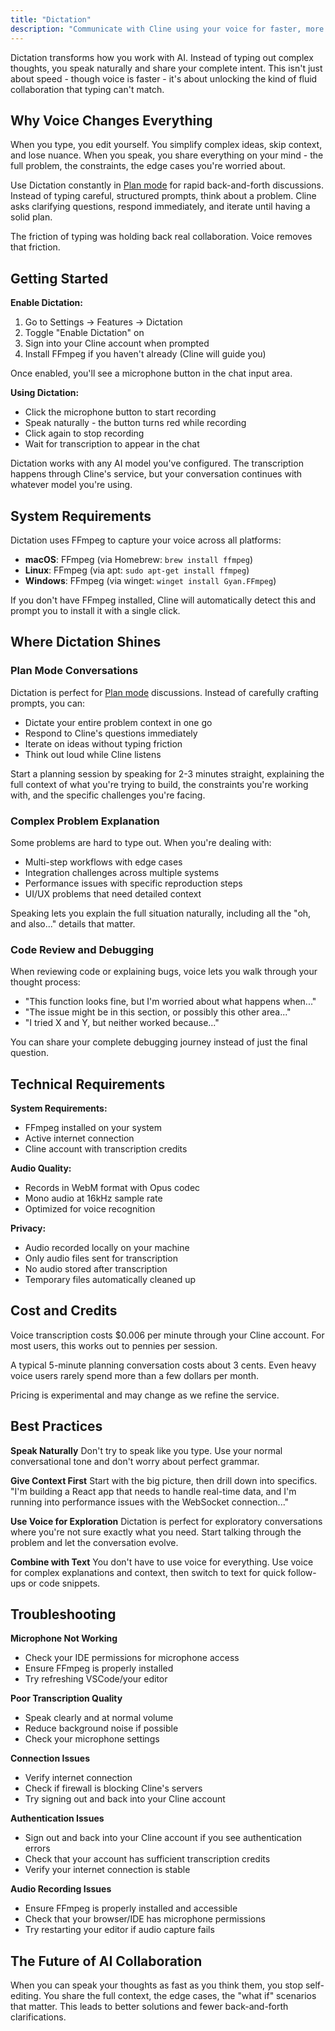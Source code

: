 ```yaml
---
title: "Dictation"
description: "Communicate with Cline using your voice for faster, more natural AI collaboration"
---
```


Dictation transforms how you work with AI. Instead of typing out complex thoughts, you speak naturally and share your complete intent. This isn't just about speed - though voice is faster - it's about unlocking the kind of fluid collaboration that typing can't match.

## Why Voice Changes Everything

When you type, you edit yourself. You simplify complex ideas, skip context, and lose nuance. When you speak, you share everything on your mind - the full problem, the constraints, the edge cases you're worried about.

Use Dictation constantly in [Plan mode](/features/plan-and-act) for rapid back-and-forth discussions. Instead of typing careful, structured prompts, think about a problem. Cline asks clarifying questions, respond immediately, and iterate until having a solid plan.

The friction of typing was holding back real collaboration. Voice removes that friction.

## Getting Started

**Enable Dictation:**
1. Go to Settings → Features → Dictation
2. Toggle "Enable Dictation" on
3. Sign into your Cline account when prompted
4. Install FFmpeg if you haven't already (Cline will guide you)

Once enabled, you'll see a microphone button in the chat input area.

**Using Dictation:**
- Click the microphone button to start recording
- Speak naturally - the button turns red while recording
- Click again to stop recording
- Wait for transcription to appear in the chat

<Tip>
Dictation works with any AI model you've configured. The transcription happens through Cline's service, but your conversation continues with whatever model you're using.
</Tip>

## System Requirements

Dictation uses FFmpeg to capture your voice across all platforms:

- **macOS**: FFmpeg (via Homebrew: `brew install ffmpeg`)
- **Linux**: FFmpeg (via apt: `sudo apt-get install ffmpeg`)
- **Windows**: FFmpeg (via winget: `winget install Gyan.FFmpeg`)

If you don't have FFmpeg installed, Cline will automatically detect this and prompt you to install it with a single click.

## Where Dictation Shines

### Plan Mode Conversations

Dictation is perfect for [Plan mode](/features/plan-and-act) discussions. Instead of carefully crafting prompts, you can:

- Dictate your entire problem context in one go
- Respond to Cline's questions immediately
- Iterate on ideas without typing friction
- Think out loud while Cline listens

Start a planning session by speaking for 2-3 minutes straight, explaining the full context of what you're trying to build, the constraints you're working with, and the specific challenges you're facing.

### Complex Problem Explanation

Some problems are hard to type out. When you're dealing with:
- Multi-step workflows with edge cases
- Integration challenges across multiple systems  
- Performance issues with specific reproduction steps
- UI/UX problems that need detailed context

Speaking lets you explain the full situation naturally, including all the "oh, and also..." details that matter.

### Code Review and Debugging

When reviewing code or explaining bugs, voice lets you walk through your thought process:
- "This function looks fine, but I'm worried about what happens when..."
- "The issue might be in this section, or possibly this other area..."
- "I tried X and Y, but neither worked because..."

You can share your complete debugging journey instead of just the final question.

## Technical Requirements

**System Requirements:**
- FFmpeg installed on your system
- Active internet connection
- Cline account with transcription credits

**Audio Quality:**
- Records in WebM format with Opus codec
- Mono audio at 16kHz sample rate
- Optimized for voice recognition

**Privacy:**
- Audio recorded locally on your machine
- Only audio files sent for transcription
- No audio stored after transcription
- Temporary files automatically cleaned up

## Cost and Credits

Voice transcription costs $0.006 per minute through your Cline account. For most users, this works out to pennies per session.

A typical 5-minute planning conversation costs about 3 cents. Even heavy voice users rarely spend more than a few dollars per month.

<Note>
Pricing is experimental and may change as we refine the service.
</Note>

## Best Practices

**Speak Naturally**
Don't try to speak like you type. Use your normal conversational tone and don't worry about perfect grammar.

**Give Context First**
Start with the big picture, then drill down into specifics. "I'm building a React app that needs to handle real-time data, and I'm running into performance issues with the WebSocket connection..."

**Use Voice for Exploration**
Dictation is perfect for exploratory conversations where you're not sure exactly what you need. Start talking through the problem and let the conversation evolve.

**Combine with Text**
You don't have to use voice for everything. Use voice for complex explanations and context, then switch to text for quick follow-ups or code snippets.

## Troubleshooting

**Microphone Not Working**
- Check your IDE permissions for microphone access
- Ensure FFmpeg is properly installed
- Try refreshing VSCode/your editor

**Poor Transcription Quality**
- Speak clearly and at normal volume
- Reduce background noise if possible
- Check your microphone settings

**Connection Issues**
- Verify internet connection
- Check if firewall is blocking Cline's servers
- Try signing out and back into your Cline account

**Authentication Issues**
- Sign out and back into your Cline account if you see authentication errors
- Check that your account has sufficient transcription credits
- Verify your internet connection is stable

**Audio Recording Issues**
- Ensure FFmpeg is properly installed and accessible
- Check that your browser/IDE has microphone permissions
- Try restarting your editor if audio capture fails

## The Future of AI Collaboration

When you can speak your thoughts as fast as you think them, you stop self-editing. You share the full context, the edge cases, the "what if" scenarios that matter. This leads to better solutions and fewer back-and-forth clarifications.
